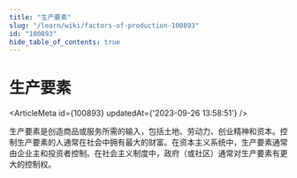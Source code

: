 ```yaml
---
title: "生产要素"
slug: "/learn/wiki/factors-of-production-100893"
id: "100893"
hide_table_of_contents: true
---
```



# 生产要素

<ArticleMeta id={100893} updatedAt={'2023-09-26 13:58:51'} />
<div className='border-solid border-b border-t-0 my-4 border-[var(--ifm-color-gray-300)]' />

生产要素是创造商品或服务所需的输入，包括土地、劳动力、创业精神和资本。控制生产要素的人通常在社会中拥有最大的财富。在资本主义系统中，生产要素通常由企业主和投资者控制。在社会主义制度中，政府（或社区）通常对生产要素有更大的控制权。
